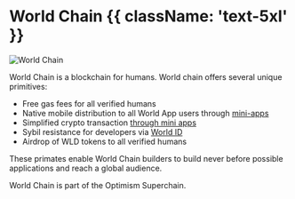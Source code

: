 
# World Chain {{ className: 'text-5xl' }}

![World Chain](/images/docs/world-chain/worldchain-cover.png)

World Chain is a blockchain for humans. World chain offers several unique primitives: 

- Free gas fees for all verified humans 
- Native mobile distribution to all World App users through [mini-apps](https://minikit-docs.vercel.app/mini-apps)
- Simplified crypto transaction [through mini apps](https://minikit-docs.vercel.app/mini-apps/commands/verify) 
- Sybil resistance for developers via [World ID](https://minikit-docs.vercel.app/world-id)
- Airdrop of WLD tokens to all verified humans

These primates enable World Chain builders to build never before possible applications and reach a global audience. 

World Chain is part of the Optimism Superchain. 
